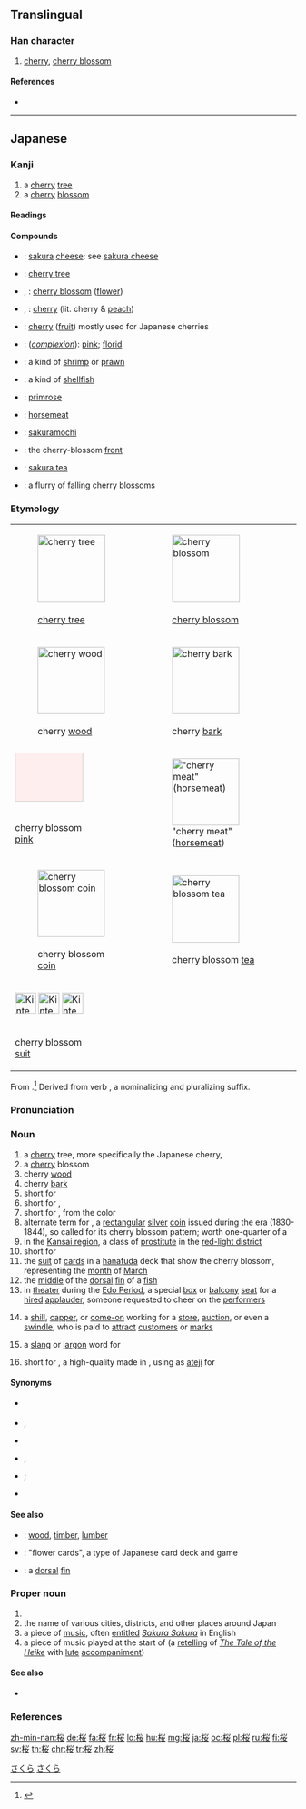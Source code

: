 ==Translingual==
{{Han simplified forms|櫻|桜|樱}}

===Han character===
{{Han char|rn=75|rad=木|as=06|sn=10|four=|canj=DFV|ids=⿰木⿱⺍女}}

# [[cherry]], [[cherry blossom]]

====References====
* {{Han ref|kx=0526.211|dkj=14796|hdz=21207.051|uh=685C|ud=26716}}

----

==Japanese==
{{wikipedia|lang=ja}}
{{wikipedia|Cherry blossom}}

===Kanji===
{{ja-kanji|grade=5|rs=木06|style=s|kyu=櫻}}

# a [[cherry]] [[tree]]
# a [[cherry]] [[blossom]]

====Readings====
{{ja-readings
|goon=[[よう]] (yō), {{qualifier|historical}} [[やう]] (yau)
|kanon=[[おう]] (ō), {{qualifier|historical}} [[あう]] (au)
|kun=[[さくら]] (sakura)
}}

====Compounds====
{{der-top|Compounds}}
* {{ja-r|桜チーズ|さくら チーズ}}: [[sakura]] [[cheese]]: see [[w:Sakura cheese|sakura cheese]]
* {{ja-r|桜木|さくらぎ}}: [[cherry tree]]
* {{ja-r|桜花|おうか}}, {{ja-r|桜花|さくらばな}}: [[cherry blossom]] ([[flower]])
* {{ja-r|桜桃|さくらんぼ}}, {{ja-r|桜桃|おうとう}}: [[cherry]] (lit. cherry & [[peach]])
* {{ja-r|桜ん坊|さくらんぼ}}: [[cherry]] ([[fruit]]) mostly used for Japanese cherries
* {{ja-r|桜色|さくらいろ}}: (''[[complexion]]''): [[pink]]; [[florid]]
* {{ja-r|桜海老|さくら えび}}: a kind of [[shrimp]] or [[prawn]]
* {{ja-r|桜貝|さくらがい}}: a kind of [[shellfish]]
* {{ja-r|桜草|さくらそう}}: [[primrose]]
* {{ja-r|桜肉|さくらにく}}: [[horsemeat]]
* {{ja-r|桜餅|さくらもち}}: [[w:Sakuramochi|sakuramochi]]
* {{ja-r|桜前線|さくら ぜんせん}}: the cherry-blossom [[front]]
* {{ja-r|桜湯|さくら ゆ}}: [[sakura tea]]
* {{ja-r|桜吹雪|さくら ゆき}}: a flurry of falling cherry blossoms
{{der-bottom}}

===Etymology===
{| style="float:right;padding:0px;margin-right:-5px;"
| [[File:Cerisier_du_Japon_Prunus_serrulata.jpg|thumb|none|119px|{{lang|ja|桜（[[桜木#Japanese|桜木]]）}}<br/>[[cherry tree]]]]
| [[File:Cherry_blossoms_in_Vancouver_3_crop.jpg|thumb|none|119px|{{lang|ja|桜（[[桜花#Japanese|桜花]]）}}<br/>[[cherry blossom]]]]
|-
| [[File:Prunus_subg._Cerasus.jpg|thumb|none|118px|{{lang|ja|桜（[[木材#Japanese|木材]]）}}<br/>cherry [[wood]]]]
| [[File:Tibetan,_Birch-bark,_or_Paperbark_Cherry,_Prunus_serrula_-_geograph.org.uk_-_1240184.jpg|thumb|none|118px|{{lang|ja|桜（[[桜皮#Japanese|桜皮]]）}}<br/>cherry [[bark]]]]
|-
| <div class="thumb tnone"><div class="thumbinner" style="width:120px;"><div style="width:118px;height:84px;background-color:#FEEEED;border:1px solid #CCCCCC">&nbsp;</div><div class="thumbcaption">{{lang|ja|桜（[[桜色#Japanese|桜色]]）}}<br/>cherry blossom [[pink]]</div></div></div>
| [[File:Basashi.jpg|thumb|none|118px|{{lang|ja|桜（[[桜肉#Japanese|桜肉]]）}} "cherry meat" ([[horsemeat]])]]
|-
| [[File:Tenpo-1bugin.jpg|thumb|none|118px|{{lang|ja|桜（[[天保一分銀#Japanese|天保一分銀]]）}}<br/>cherry blossom [[coin]]]]
| [[File:Sakura_yu.jpg|thumb|none|118px|{{lang|ja|桜（[[桜湯#Japanese|桜湯]]）}}<br/>cherry blossom [[tea]]]]
|-
| <div class="thumb tnone">
<div class="thumbinner" style="width: 120px;">[[File:Kintengu_03c.png|37px]] [[File:Kintengu_03d.png|37px]] [[File:Kintengu_03h.png|37px]] <div class="thumbcaption">{{lang|ja|桜（[[花札#Japanese|花札]]）}}<br/>cherry blossom [[suit]]</div></div></div>
|}
{{ja-kanjitab|yomi=k|さくら}}
From {{etyl|ojp|ja|sort=さくら}}.<ref name="KDJ">{{R:Kokugo Dai Jiten}}</ref> Derived from verb {{suffix|lang=ja|sort=さくら|咲く|tr1=saku|t1=to bloom, to burst open|ら|tr2=ra}}, a nominalizing and pluralizing suffix.

===Pronunciation===
{{ja-pron|yomi=k|さくら|acc=0|acc_ref=DJR}}

===Noun===
{{ja-noun|さくら|サクラ|kyu=櫻}}

# a [[cherry]] tree, more specifically the Japanese cherry, {{taxlink|Prunus serrulata|species|noshow=1}}
# a [[cherry]] blossom
# cherry [[wood]]
# cherry [[bark]]
# short for {{m|ja|桜色|tr=sakura iro||a pink color, the color of cherry blossoms}}
# short for {{l|ja|桜重}}, {{m|ja|桜襲|tr=sakuragasane||a layered style of wearing [[kimono]] with one layer in the ''sakura iro'' color}}
# short for {{m|ja|桜肉|tr=sakura niku||[[horsemeat]]}}, from the color
# alternate term for {{m|ja|天保一分銀|tr=Tenpō ichibugin}}, a [[rectangular]] [[silver]] [[coin]] issued during the {{m|ja|天保|tr=Tenpō}} era (1830-1844), so called for its cherry blossom pattern; worth one-quarter of a {{m|ja|両|tr=ryō}}
# in the [[w:Kansai region|Kansai region]], a class of [[prostitute]] in the [[red-light district]]
# short for {{m|ja|桜湯|tr=sakura yu||sakura tea}}
# the [[suit]] of [[card]]s in a [[hanafuda]] deck that show the cherry blossom, representing the [[month]] of [[March]]
# the [[middle]] of the [[dorsal]] [[fin]] of a [[fish]]
# in [[theater]] during the [[w:Edo period|Edo Period]], a special [[box]] or [[balcony]] [[seat]] for a [[hired]] [[applauder]], someone requested to cheer on the [[performer]]s
# {{lb|ja|sort=さくら|slang}} a [[shill]], [[capper]], or [[come-on]] working for a [[store]], [[auction]], or even a [[swindle]], who is paid to [[attract]] [[customer]]s or [[mark]]s
# {{lb|ja|sort=さくら|slang}} a [[slang]] or [[jargon]] word for {{m|ja|耳|tr=mimi||ear}}
# short for {{m|ja|佐倉炭|tr=Sakura-zumi}}, a high-quality {{m|ja|炭|tr=sumi||charcoal}} made in {{m|ja|佐倉|tr=[[w:Sakura,_Chiba|Sakura]], [[w:Chiba Prefecture|Chiba Prefecture]]}}, using {{lang|ja|桜}} as [[ateji]] for {{l|ja|佐倉}}

====Synonyms====
* {{sense|cherry tree}} {{ja-r|桜木|さくらぎ}}
* {{sense|cherry blossom}} {{ja-r|桜花|おうか}}, {{ja-r|桜花|さくらばな}}
* {{sense|cherry bark}} {{ja-r|桜皮|さくらがわ}}
* {{sense|horsemeat}} {{ja-r|桜肉|さくらにく}}, {{ja-r|馬肉|ばにく}}
* {{sense|silver coin}} {{ja-r|天保一分銀|^てんぽう いちぶぎん}}; {{ja-r|額銀|がくぎん}}
* {{sense|sakura tea}} {{ja-r|桜湯|さくら ゆ}}

====See also====
* {{ja-r|木材|もくざい}}: [[wood]], [[timber]], [[lumber]]
* {{ja-r|花札|はなふだ}}: "flower cards", a type of Japanese card deck and game
* {{ja-r|背鰭|せびれ}}: a [[dorsal]] [[fin]]

===Proper noun===
{{ja-pos|proper|さくら}}

# {{given name|lang=ja|sort=さくら|female}}
# the name of various cities, districts, and other places around Japan
# a piece of {{m|ja|琴|tr=koto}} [[music]], often [[entitle]]d ''[[w:Sakura Sakura|Sakura Sakura]]'' in English
# a piece of music played at the start of {{m|ja|平曲|tr=Heikyoku}} (a [[retelling]] of ''[[w:The Tale of the Heike|The Tale of the Heike]]'' with {{m|ja|琵琶|tr=biwa}} [[lute]] [[accompaniment]])

====See also====
* {{audio|lang=ja|Sakura Sakura.song.ogg|''Sakura'' song}}

===References===
<references/>

[[Category:Japanese basic words|さくら]]
[[Category:ja:Trees|さくら]]

[[zh-min-nan:桜]]
[[de:桜]]
[[fa:桜]]
[[fr:桜]]
[[lo:桜]]
[[hu:桜]]
[[mg:桜]]
[[ja:桜]]
[[oc:桜]]
[[pl:桜]]
[[ru:桜]]
[[fi:桜]]
[[sv:桜]]
[[th:桜]]
[[chr:桜]]
[[tr:桜]]
[[zh:桜]]